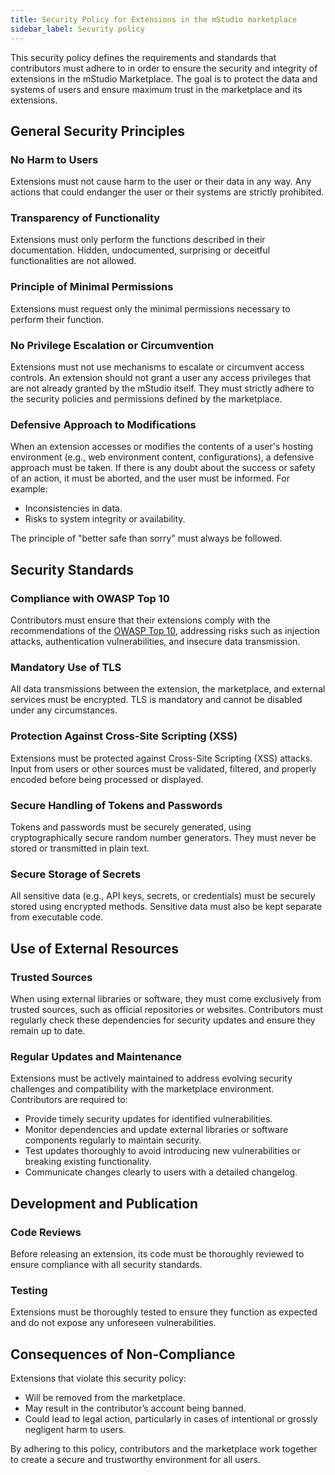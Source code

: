 ```yaml
---
title: Security Policy for Extensions in the mStudio marketplace
sidebar_label: Security policy
---
```


This security policy defines the requirements and standards that contributors must adhere to in order to ensure the security and integrity of extensions in the mStudio Marketplace. The goal is to protect the data and systems of users and ensure maximum trust in the marketplace and its extensions.

## General Security Principles

### No Harm to Users

Extensions must not cause harm to the user or their data in any way. Any actions that could endanger the user or their systems are strictly prohibited.

### Transparency of Functionality

Extensions must only perform the functions described in their documentation. Hidden, undocumented, surprising or deceitful functionalities are not allowed.

### Principle of Minimal Permissions

Extensions must request only the minimal permissions necessary to perform their function.

### No Privilege Escalation or Circumvention

Extensions must not use mechanisms to escalate or circumvent access controls. An extension should not grant a user any access privileges that are not already granted by the mStudio itself. They must strictly adhere to the security policies and permissions defined by the marketplace.

### Defensive Approach to Modifications

When an extension accesses or modifies the contents of a user's hosting environment (e.g., web environment content, configurations), a defensive approach must be taken. If there is any doubt about the success or safety of an action, it must be aborted, and the user must be informed. For example:

- Inconsistencies in data.
- Risks to system integrity or availability.

The principle of "better safe than sorry" must always be followed.

## Security Standards

### Compliance with OWASP Top 10

Contributors must ensure that their extensions comply with the recommendations of the [OWASP Top 10](https://owasp.org/www-project-top-ten/), addressing risks such as injection attacks, authentication vulnerabilities, and insecure data transmission.

### Mandatory Use of TLS

All data transmissions between the extension, the marketplace, and external services must be encrypted. TLS is mandatory and cannot be disabled under any circumstances.

### Protection Against Cross-Site Scripting (XSS)

Extensions must be protected against Cross-Site Scripting (XSS) attacks. Input from users or other sources must be validated, filtered, and properly encoded before being processed or displayed.

### Secure Handling of Tokens and Passwords

Tokens and passwords must be securely generated, using cryptographically secure random number generators. They must never be stored or transmitted in plain text.

### Secure Storage of Secrets

All sensitive data (e.g., API keys, secrets, or credentials) must be securely stored using encrypted methods. Sensitive data must also be kept separate from executable code.

## Use of External Resources

### Trusted Sources

When using external libraries or software, they must come exclusively from trusted sources, such as official repositories or websites. Contributors must regularly check these dependencies for security updates and ensure they remain up to date.

### Regular Updates and Maintenance

Extensions must be actively maintained to address evolving security challenges and compatibility with the marketplace environment. Contributors are required to:

- Provide timely security updates for identified vulnerabilities.
- Monitor dependencies and update external libraries or software components regularly to maintain security.
- Test updates thoroughly to avoid introducing new vulnerabilities or breaking existing functionality.
- Communicate changes clearly to users with a detailed changelog.

## Development and Publication

### Code Reviews

Before releasing an extension, its code must be thoroughly reviewed to ensure compliance with all security standards.

### Testing

Extensions must be thoroughly tested to ensure they function as expected and do not expose any unforeseen vulnerabilities.

## Consequences of Non-Compliance

Extensions that violate this security policy:

- Will be removed from the marketplace.
- May result in the contributor’s account being banned.
- Could lead to legal action, particularly in cases of intentional or grossly negligent harm to users.

By adhering to this policy, contributors and the marketplace work together to create a secure and trustworthy environment for all users.
